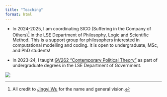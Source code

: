 ```yaml
---
title: "Teaching"
format: html
---
```


-   In 2024-2025, I am coordinating SICO (Suffering in the Company of Others)[^1] in the LSE Department of Philosophy, Logic and Scientific Method. This is a support group for philosophers interested in computational modelling and coding. It is open to undergraduate, MSc, and PhD students!

-   In 2023-24, I taught [GV262 "Contemporary Political Theory"](https://www.lse.ac.uk/resources/calendar2023-2024/courseGuides/GV/2023_GV262.htm) as part of undergraduate degrees in the LSE Department of Government.

[^1]: All credit to [Jingyi Wu](https://www.jingyiwu.org/) for the name and general vision.

![](images/87732f2d-8c9b-4170-8a01-48b444979338.jpg)
